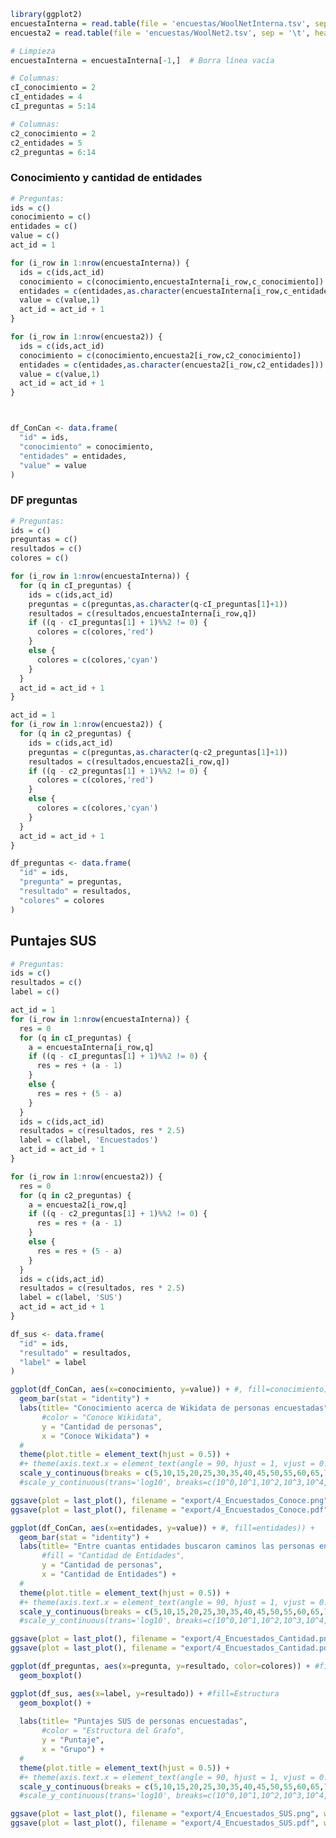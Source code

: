 


```r
library(ggplot2)
encuestaInterna = read.table(file = 'encuestas/WoolNetInterna.tsv', sep = '\t', header = TRUE)
encuesta2 = read.table(file = 'encuestas/WoolNet2.tsv', sep = '\t', header = TRUE)
```

```r
# Limpieza
encuestaInterna = encuestaInterna[-1,]  # Borra línea vacía

# Columnas:
cI_conocimiento = 2
cI_entidades = 4
cI_preguntas = 5:14

# Columnas:
c2_conocimiento = 2
c2_entidades = 5
c2_preguntas = 6:14
```



### Conocimiento y cantidad de entidades

```r
# Preguntas:
ids = c()
conocimiento = c()
entidades = c()
value = c()
act_id = 1

for (i_row in 1:nrow(encuestaInterna)) {
  ids = c(ids,act_id)
  conocimiento = c(conocimiento,encuestaInterna[i_row,c_conocimiento])
  entidades = c(entidades,as.character(encuestaInterna[i_row,c_entidades]))
  value = c(value,1)
  act_id = act_id + 1
}

for (i_row in 1:nrow(encuesta2)) {
  ids = c(ids,act_id)
  conocimiento = c(conocimiento,encuesta2[i_row,c2_conocimiento])
  entidades = c(entidades,as.character(encuesta2[i_row,c2_entidades]))
  value = c(value,1)
  act_id = act_id + 1
}



df_ConCan <- data.frame(
  "id" = ids,
  "conocimiento" = conocimiento, 
  "entidades" = entidades,
  "value" = value
)
```


### DF preguntas

```r
# Preguntas:
ids = c()
preguntas = c()
resultados = c()
colores = c()

for (i_row in 1:nrow(encuestaInterna)) {
  for (q in cI_preguntas) {
    ids = c(ids,act_id)
    preguntas = c(preguntas,as.character(q-cI_preguntas[1]+1))
    resultados = c(resultados,encuestaInterna[i_row,q])
    if ((q - cI_preguntas[1] + 1)%%2 != 0) {
      colores = c(colores,'red')
    }
    else {
      colores = c(colores,'cyan')
    }
  }
  act_id = act_id + 1
}

act_id = 1
for (i_row in 1:nrow(encuesta2)) {
  for (q in c2_preguntas) {
    ids = c(ids,act_id)
    preguntas = c(preguntas,as.character(q-c2_preguntas[1]+1))
    resultados = c(resultados,encuesta2[i_row,q])
    if ((q - c2_preguntas[1] + 1)%%2 != 0) {
      colores = c(colores,'red')
    }
    else {
      colores = c(colores,'cyan')
    }
  }
  act_id = act_id + 1
}

df_preguntas <- data.frame(
  "id" = ids,
  "pregunta" = preguntas, 
  "resultado" = resultados,
  "colores" = colores
)
```


## Puntajes SUS

```r
# Preguntas:
ids = c()
resultados = c()
label = c()

act_id = 1
for (i_row in 1:nrow(encuestaInterna)) {
  res = 0
  for (q in cI_preguntas) {
    a = encuestaInterna[i_row,q]
    if ((q - cI_preguntas[1] + 1)%%2 != 0) {
      res = res + (a - 1) 
    }
    else {
      res = res + (5 - a)
    }
  }
  ids = c(ids,act_id)
  resultados = c(resultados, res * 2.5)
  label = c(label, 'Encuestados')
  act_id = act_id + 1
}

for (i_row in 1:nrow(encuesta2)) {
  res = 0
  for (q in c2_preguntas) {
    a = encuesta2[i_row,q]
    if ((q - c2_preguntas[1] + 1)%%2 != 0) {
      res = res + (a - 1) 
    }
    else {
      res = res + (5 - a)
    }
  }
  ids = c(ids,act_id)
  resultados = c(resultados, res * 2.5)
  label = c(label, 'SUS')
  act_id = act_id + 1
}

df_sus <- data.frame(
  "id" = ids,
  "resultado" = resultados,
  "label" = label
)
```




```r
ggplot(df_ConCan, aes(x=conocimiento, y=value)) + #, fill=conocimiento)) +
  geom_bar(stat = "identity") + 
  labs(title= "Conocimiento acerca de Wikidata de personas encuestadas",
       #color = "Conoce Wikidata",
       y = "Cantidad de personas",
       x = "Conoce Wikidata") +
  #
  theme(plot.title = element_text(hjust = 0.5)) +
  #+ theme(axis.text.x = element_text(angle = 90, hjust = 1, vjust = 0.5))
  scale_y_continuous(breaks = c(5,10,15,20,25,30,35,40,45,50,55,60,65,70,75,80,85,90,95,100))
  #scale_y_continuous(trans='log10', breaks=c(10^0,10^1,10^2,10^3,10^4,10^5,10^6,10^7,10^8,10 ^9))

ggsave(plot = last_plot(), filename = "export/4_Encuestados_Conoce.png", width=7, height=5, dpi=300)
ggsave(plot = last_plot(), filename = "export/4_Encuestados_Conoce.pdf", width=7, height=5, dpi=300)
```

```r
ggplot(df_ConCan, aes(x=entidades, y=value)) + #, fill=entidades)) +
  geom_bar(stat = "identity") + 
  labs(title= "Entre cuantas entidades buscaron caminos las personas encuestadas",
       #fill = "Cantidad de Entidades",
       y = "Cantidad de personas",
       x = "Cantidad de Entidades") +
  #
  theme(plot.title = element_text(hjust = 0.5)) +
  #+ theme(axis.text.x = element_text(angle = 90, hjust = 1, vjust = 0.5))
  scale_y_continuous(breaks = c(5,10,15,20,25,30,35,40,45,50,55,60,65,70,75,80,85,90,95,100))
  #scale_y_continuous(trans='log10', breaks=c(10^0,10^1,10^2,10^3,10^4,10^5,10^6,10^7,10^8,10 ^9))

ggsave(plot = last_plot(), filename = "export/4_Encuestados_Cantidad.png", width=8, height=5, dpi=300)
ggsave(plot = last_plot(), filename = "export/4_Encuestados_Cantidad.pdf", width=8, height=5, dpi=300)
```



```r
ggplot(df_preguntas, aes(x=pregunta, y=resultado, color=colores)) + #fill=Estructura
  geom_boxplot()
```

```r
ggplot(df_sus, aes(x=label, y=resultado)) + #fill=Estructura
  geom_boxplot() +
  
  labs(title= "Puntajes SUS de personas encuestadas",
       #color = "Estructura del Grafo",
       y = "Puntaje",
       x = "Grupo") +
  #
  theme(plot.title = element_text(hjust = 0.5)) +
  #+ theme(axis.text.x = element_text(angle = 90, hjust = 1, vjust = 0.5))
  scale_y_continuous(breaks = c(5,10,15,20,25,30,35,40,45,50,55,60,65,70,75,80,85,90,95,100))
  #scale_y_continuous(trans='log10', breaks=c(10^0,10^1,10^2,10^3,10^4,10^5,10^6,10^7,10^8,10 ^9))

ggsave(plot = last_plot(), filename = "export/4_Encuestados_SUS.png", width=4, height=5, dpi=300)
ggsave(plot = last_plot(), filename = "export/4_Encuestados_SUS.pdf", width=4, height=5, dpi=300)
```
